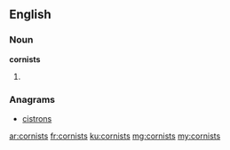 ==English==

===Noun===
'''cornists'''

# {{plural of|cornist}}

===Anagrams===
* [[cistrons#English|cistrons]]

[[ar:cornists]]
[[fr:cornists]]
[[ku:cornists]]
[[mg:cornists]]
[[my:cornists]]